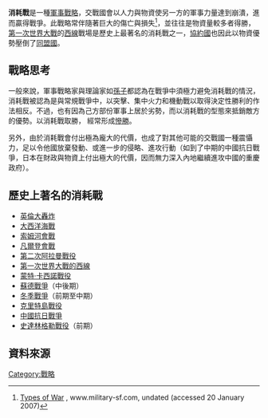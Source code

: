{{Otheruses|subject=一種軍事戰略|other=博弈論的一種模型|消耗战 (博弈论)}}
{{軍事}}
'''消耗戰'''是一種[[軍事戰略|軍事戰略]]，交戰國會以人力與物資使另一方的軍事力量達到崩潰，進而贏得戰爭。此戰略常伴隨著巨大的傷亡與損失<ref>[http://www.military-sf.com/typesofwar.htm Types of War] {{Wayback|url=http://www.military-sf.com/typesofwar.htm |date=20170528044535 }}, www.military-sf.com, undated (accessed 20 January 2007)</ref>，並往往是物資量較多者得勝，[[第一次世界大戰|第一次世界大戰]]的[[西線|西線]]戰場是歷史上最著名的消耗戰之一，[[協約國|協約國]]也因此以物資優勢壓倒了[[同盟國_(第一次世界大戰)|同盟國]]。
== 戰略思考 ==
一般來說，軍事戰略家與理論家如[[孫子|孫子]]都認為在戰爭中須極力避免消耗戰的情況，消耗戰被認為是與常規戰爭中，以突擊、集中火力和機動戰以取得決定性勝利的作法相反。不過，也有因為己方部份軍事上居於劣勢，而以消耗戰的型態來抵銷敵方的優勢。以消耗戰取勝， 經常形成[[慘勝|慘勝]]。

另外，由於消耗戰會付出極為龐大的代價，也成了對其他可能的交戰國一種震懾力，足以令他國放棄發動、或進一步的侵略、進攻行動（如到了中期的中國抗日戰爭，日本在財政與物資上付出極大的代價，因而無力深入內地繼續進攻中國的重慶政府）。

== 歷史上著名的消耗戰 ==
*[[英倫大轟炸|英倫大轟炸]]
*[[大西洋海戰|大西洋海戰]]
*[[索姆河會戰|索姆河會戰]]
*[[凡爾登會戰|凡爾登會戰]]
*[[第二次阿拉曼戰役|第二次阿拉曼戰役]]
*[[西方戰線_(第一次世界大戰)|第一次世界大戰的西線]]
*[[蒙特·卡西諾戰役|蒙特·卡西諾戰役]]
*[[蘇德戰爭|蘇德戰爭]]（中後期）
*[[冬季戰爭|冬季戰爭]]（前期至中期）
*[[克里特島戰役|克里特島戰役]]
*[[中國抗日戰爭|中國抗日戰爭]]
*[[史達林格勒戰役|史達林格勒戰役]]（前期）
== 資料來源 ==
{{reflist}}

[[Category:戰略|Category:戰略]]